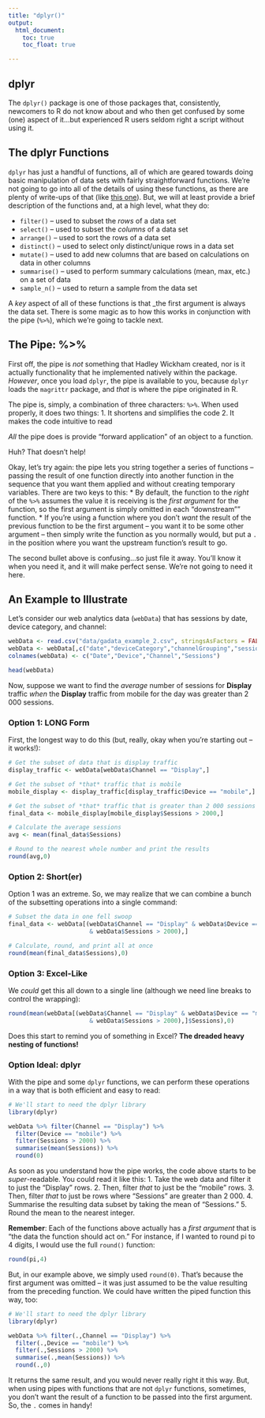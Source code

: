 ```yaml
---
title: "dplyr()"
output:
  html_document:
    toc: true
    toc_float: true

---
```


## dplyr
The `dplyr()` package is one of those packages that, consistently, newcomers to R do not know about and who then get confused by some (one) aspect of it...but experienced R users seldom right a script without using it.

## The dplyr Functions
`dplyr` has just a handful of functions, all of which are geared towards doing basic manipulation of data sets with fairly straightforward functions. We're not going to go into all of the details of using these functions, as there are plenty of write-ups of that (like [this one](https://cran.rstudio.com/web/packages/dplyr/vignettes/introduction.html)). But, we will at least provide a brief description of the functions and, at a high level, what they do:

* `filter()` -- used to subset the _rows_ of a data set
* `select()` -- used to subset the _columns_ of a data set
* `arrange()` -- used to sort the rows of a data set
* `distinct()` -- used to select only distinct/unique rows in a data set
* `mutate()` -- used to add new columns that are based on calculations on data in other columns
* `summarise()` -- used to perform summary calculations (mean, max, etc.) on a set of data
* `sample_n()` -- used to return a sample from the data set

A _key_ aspect of all of these functions is that _the first argument is always the data set. There is some magic as to how this works in conjunction with the pipe (`%>%`), which we're going to tackle next.

## The Pipe: %>%
First off, the pipe is _not_ something that Hadley Wickham created, nor is it actually functionality that he implemented natively within the package. _However_, once you load `dplyr`, the pipe is available to you, because `dplyr` loads the `magrittr` package, and _that_ is where the pipe originated in R.

The pipe is, simply, a combination of three characters: `%>%`. When used properly, it does two things:
1. It shortens and simplifies the code
2. It makes the code intuitive to read

_All_ the pipe does is provide "forward application" of an object to a function.

Huh? That doesn't help!

Okay, let's try again: the pipe lets you string together a series of functions -- passing the result of one function directly into another function in the sequence that you want them applied and without creating temporary variables. There are two keys to this:
* By default, the function to the _right_ of the `%>%` assumes the value it is receiving is the _first argument_ for the function, so the first argument is simply omitted in each "downstream"" function.
* If you're using a function where you don't _want_ the result of the previous function to be the first argument -- you want it to be some other argument -- then simply write the function as you normally would, but put a `.` in the position where you want the upstream function's result to go.

The second bullet above is confusing...so just file it away. You'll know it when you need it, and it will make perfect sense. We're not going to need it here.

## An Example to Illustrate

Let's consider our web analytics data (`webData`) that has sessions by date, device category, and channel:

```r
webData <- read.csv("data/gadata_example_2.csv", stringsAsFactors = FALSE)
webData <- webData[,c("date","deviceCategory","channelGrouping","sessions")]
colnames(webData) <- c("Date","Device","Channel","Sessions")
```

```r
head(webData)
```

Now, suppose we want to find the _average_ number of sessions for **Display** traffic _when_ the **Display** traffic from mobile for the day was greater than 2 000 sessions.

### Option 1: LONG Form
First, the longest way to do this (but, really, okay when you're starting out -- it works!):

```r
# Get the subset of data that is display traffic
display_traffic <- webData[webData$Channel == "Display",]

# Get the subset of *that* traffic that is mobile
mobile_display <- display_traffic[display_traffic$Device == "mobile",]

# Get the subset of *that* traffic that is greater than 2 000 sessions
final_data <- mobile_display[mobile_display$Sessions > 2000,]

# Calculate the average sessions
avg <- mean(final_data$Sessions)

# Round to the nearest whole number and print the results
round(avg,0)

```

### Option 2: Short(er)
Option 1 was an extreme. So, we may realize that we can combine a bunch of the subsetting operations into a single command:
```r
# Subset the data in one fell swoop
final_data <- webData[(webData$Channel == "Display" & webData$Device == "mobile" 
                       & webData$Sessions > 2000),]

# Calculate, round, and print all at once
round(mean(final_data$Sessions),0)
```

### Option 3: Excel-Like
We _could_ get this all down to a single line (although we need line breaks to control the wrapping):
```r
round(mean(webData[(webData$Channel == "Display" & webData$Device == "mobile" 
                       & webData$Sessions > 2000),]$Sessions),0)

```
Does this start to remind you of something in Excel? **The dreaded heavy nesting of functions!**

### Option Ideal: dplyr
With the pipe and some `dplyr` functions, we can perform these operations in a way that is both efficient and easy to read:

```r
# We'll start to need the dplyr library
library(dplyr)

webData %>% filter(Channel == "Display") %>%
  filter(Device == "mobile") %>%
  filter(Sessions > 2000) %>%
  summarise(mean(Sessions)) %>%
  round(0)

```

As soon as you understand how the pipe works, the code above starts to be _super_-readable. You could read it like this:
1. Take the web data and filter it to just the "Display" rows.
2. Then, filter _that_ to just be the "mobile" rows.
3. Then, filter _that_ to just be rows where "Sessions" are greater than 2 000.
4. Summarise the resulting data subset by taking the mean of "Sessions."
5. Round the mean to the nearest integer.

**Remember**: Each of the functions above actually has a _first argument_ that is "the data the function should act on." For instance, if I wanted to round pi to 4 digits, I would use the full `round()` function:
```r
round(pi,4)
```

But, in our example above, we simply used `round(0)`. That's because the first argument was omitted -- it was just assumed to be the value resulting from the preceding function. We could have written the piped function this way, too:

```r
# We'll start to need the dplyr library
library(dplyr)

webData %>% filter(.,Channel == "Display") %>%
  filter(.,Device == "mobile") %>%
  filter(.,Sessions > 2000) %>%
  summarise(.,mean(Sessions)) %>%
  round(.,0)

```

It returns the same result, and you would never really right it this way. But, when using pipes with functions that are not `dplyr` functions, sometimes, you don't want the result of a function to be passed into the first argument. So, the `.` comes in handy!
